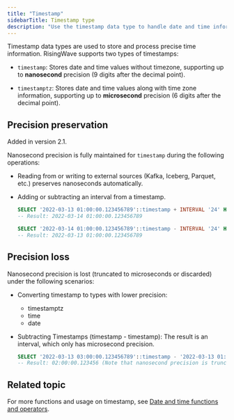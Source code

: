 ```yaml
---
title: "Timestamp"
sidebarTitle: Timestamp type
description: "Use the timestamp data type to handle date and time information."
---
```


Timestamp data types are used to store and process precise time information. RisingWave supports two types of timestamps:

- `timestamp`: Stores date and time values without timezone, supporting up to **nanosecond** precision (9 digits after the decimal point).

- `timestamptz`: Stores date and time values along with time zone information, supporting up to **microsecond** precision (6 digits after the decimal point).


## Precision preservation

<Note>
Added in version 2.1.
</Note>

Nanosecond precision is fully maintained for `timestamp` during the following operations:

- Reading from or writing to external sources (Kafka, Iceberg, Parquet, etc.) preserves nanoseconds automatically.

- Adding or subtracting an interval from a timestamp.

    ```sql Add an interval
    SELECT '2022-03-13 01:00:00.123456789'::timestamp + INTERVAL '24' HOUR;
    -- Result: 2022-03-14 01:00:00.123456789
    ```

    ```sql Subtract an interval
    SELECT '2022-03-14 01:00:00.123456789'::timestamp - INTERVAL '24' HOUR;
    -- Result: 2022-03-13 01:00:00.123456789
    ```

## Precision loss

Nanosecond precision is lost (truncated to microseconds or discarded) under the following scenarios:

- Converting timestamp to types with lower precision:
    - timestamptz
    - time
    - date

- Subtracting Timestamps (timestamp - timestamp): The result is an interval, which only has microsecond precision.
    ```sql Subtract two timestamps
    SELECT '2022-03-13 03:00:00.123456789'::timestamp - '2022-03-13 01:00:00.000000000'::timestamp;
    -- Result: 02:00:00.123456 (Note that nanosecond precision is truncated.)
    ```

## Related topic

For more functions and usage on timestamp, see [Date and time functions and operators](/sql/functions/datetime).



